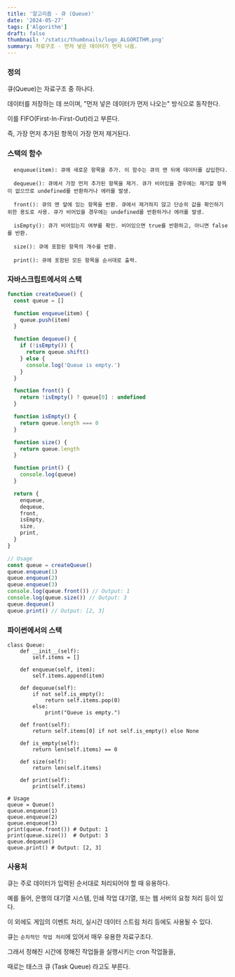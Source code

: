 ```yaml
---
title: '알고리즘 - 큐 (Queue)'
date: '2024-05-27'
tags: ['Algorithm']
draft: false
thumbnail: '/static/thumbnails/logo_ALGORITHM.png'
summary: 자료구조 - 먼저 넣은 데이터가 먼저 나옴.
---
```


### 정의

큐(Queue)는 자료구조 중 하나다.

데이터를 저장하는 데 쓰이며, "먼저 넣은 데이터가 먼저 나오는" 방식으로 동작한다.

이를 FIFO(First-In-First-Out)라고 부른다.

즉, 가장 먼저 추가된 항목이 가장 먼저 제거된다.

### 스택의 함수

```
  enqueue(item): 큐에 새로운 항목을 추가. 이 함수는 큐의 맨 뒤에 데이터를 삽입한다.

  dequeue(): 큐에서 가장 먼저 추가된 항목을 제거. 큐가 비어있을 경우에는 제거할 항목이 없으므로 undefined를 반환하거나 에러를 발생.

  front(): 큐의 맨 앞에 있는 항목을 반환. 큐에서 제거하지 않고 단순히 값을 확인하기 위한 용도로 사용. 큐가 비어있을 경우에는 undefined를 반환하거나 에러를 발생.

  isEmpty(): 큐가 비어있는지 여부를 확인. 비어있으면 true를 반환하고, 아니면 false를 반환.

  size(): 큐에 포함된 항목의 개수를 반환.

  print(): 큐에 포함된 모든 항목을 순서대로 출력.
```

### 자바스크립트에서의 스택

```js
function createQueue() {
  const queue = []

  function enqueue(item) {
    queue.push(item)
  }

  function dequeue() {
    if (!isEmpty()) {
      return queue.shift()
    } else {
      console.log('Queue is empty.')
    }
  }

  function front() {
    return !isEmpty() ? queue[0] : undefined
  }

  function isEmpty() {
    return queue.length === 0
  }

  function size() {
    return queue.length
  }

  function print() {
    console.log(queue)
  }

  return {
    enqueue,
    dequeue,
    front,
    isEmpty,
    size,
    print,
  }
}

// Usage
const queue = createQueue()
queue.enqueue(1)
queue.enqueue(2)
queue.enqueue(3)
console.log(queue.front()) // Output: 1
console.log(queue.size()) // Output: 3
queue.dequeue()
queue.print() // Output: [2, 3]
```

### 파이썬에서의 스택

```
class Queue:
    def __init__(self):
        self.items = []

    def enqueue(self, item):
        self.items.append(item)

    def dequeue(self):
        if not self.is_empty():
            return self.items.pop(0)
        else:
            print("Queue is empty.")

    def front(self):
        return self.items[0] if not self.is_empty() else None

    def is_empty(self):
        return len(self.items) == 0

    def size(self):
        return len(self.items)

    def print(self):
        print(self.items)

# Usage
queue = Queue()
queue.enqueue(1)
queue.enqueue(2)
queue.enqueue(3)
print(queue.front()) # Output: 1
print(queue.size())  # Output: 3
queue.dequeue()
queue.print() # Output: [2, 3]
```

### 사용처

큐는 주로 데이터가 입력된 순서대로 처리되어야 할 때 유용하다.

예를 들어, 은행의 대기열 시스템, 인쇄 작업 대기열, 또는 웹 서버의 요청 처리 등이 있다.

이 외에도 게임의 이벤트 처리, 실시간 데이터 스트림 처리 등에도 사용될 수 있다.

큐는 `순차적인 작업 처리`에 있어서 매우 유용한 자료구조다.

그래서 정해진 시간에 정해진 작업들을 실행시키는 cron 작업들을,

때로는 태스크 큐 (Task Queue) 라고도 부른다.
